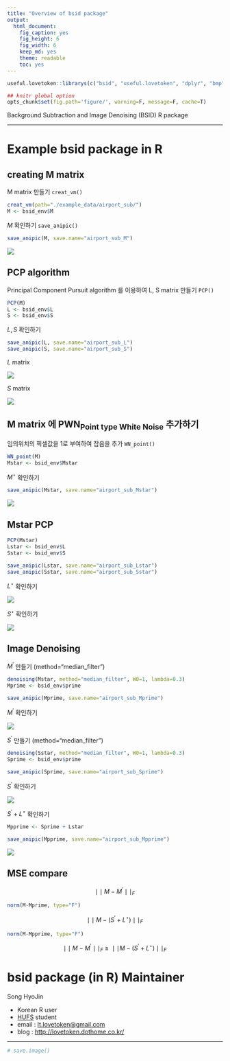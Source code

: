 ```yaml
---
title: "Overview of bsid package" 
output: 
  html_document: 
    fig_caption: yes
    fig_height: 6
    fig_width: 6
    keep_md: yes
    theme: readable
    toc: yes
---
```


```r
useful.lovetoken::librarys(c("bsid", "useful.lovetoken", "dplyr", "bmp", "pixmap", "animation", "corpcor", "progress", "servr", "knitr"), auto.upd=F, message=F)

## knitr global option
opts_chunk$set(fig.path='figure/', warning=F, message=F, cache=T)
```

Background Subtraction and Image Denoising (BSID) R package

*********************************************************************

# Example bsid package in R

## creating M matrix

M matrix 만들기 `creat_vm()`

```r
creat_vm(path="./example_data/airport_sub/")
M <- bsid_env$M
```

$M$ 확인하기 `save_anipic()`

```r
save_anipic(M, save.name="airport_sub_M")
```

![](airport_sub_M.gif)

## PCP algorithm

Principal Component Pursuit algorithm 를 이용하여 L, S matrix 만들기 `PCP()`

```r
PCP(M)
L <- bsid_env$L
S <- bsid_env$S
```

$L, S$ 확인하기

```r
save_anipic(L, save.name="airport_sub_L")
save_anipic(S, save.name="airport_sub_S")
```

$L$ matrix

![](airport_sub_L.gif)

$S$ matrix

![](airport_sub_S.gif)

## M matrix 에 PWN<sub>Point type White Noise</sub> 추가하기

임의위치의 픽셀값을 1로 부여하여 잡음을 추가 `WN_point()`

```r
WN_point(M)
Mstar <- bsid_env$Mstar
```

$M^\star$ 확인하기

```r
save_anipic(Mstar, save.name="airport_sub_Mstar")
```

![](airport_sub_Mstar.gif)

## Mstar PCP

```r
PCP(Mstar)
Lstar <- bsid_env$L
Sstar <- bsid_env$S

save_anipic(Lstar, save.name="airport_sub_Lstar")
save_anipic(Sstar, save.name="airport_sub_Sstar")
```

$L^\star$ 확인하기

![](airport_sub_Lstar.gif)

$S^\star$ 확인하기

![](airport_sub_Sstar.gif)

## Image Denoising

$M^\prime$ 만들기 (method="median_filter")

```r
denoising(Mstar, method="median_filter", W0=1, lambda=0.3)
Mprime <- bsid_env$prime

save_anipic(Mprime, save.name="airport_sub_Mprime")
```

$M^\prime$ 확인하기

![](airport_sub_Mprime.gif)

$S^\prime$ 만들기 (method="median_filter")

```r
denoising(Sstar, method="median_filter", W0=1, lambda=0.3)
Sprime <- bsid_env$prime

save_anipic(Sprime, save.name="airport_sub_Sprime")
```

$S^\prime$ 확인하기

![](airport_sub_Sprime.gif)

$S^\prime + L^\star$ 확인하기

```r
Mpprime <- Sprime + Lstar

save_anipic(Mpprime, save.name="airport_sub_Mpprime")
```

![](airport_sub_Mpprime.gif)

## MSE compare

$$\mid\mid{M-M^{\prime}}\mid\mid_{F}$$

```r
norm(M-Mprime, type="F")
```

$$\mid\mid{M-(S^{\prime} + L^{\star})}\mid\mid_{F}$$

```r
norm(M-Mpprime, type="F")
```

$$\mid\mid{M-M^{\prime}}\mid\mid_{F} \ \ge\  \mid\mid{M-(S^{\prime} + L^{\star})}\mid\mid_{F}$$

# **bsid** package (in R) Maintainer

Song HyoJin 

- Korean R user
- [HUFS](http://www.hufs.ac.kr/user/hufsenglish/) student 
- email : <lt.lovetoken@gmail.com>
- blog : <http://lovetoken.dothome.co.kr/>

**********************************************************************

```r
# save.image()
```
